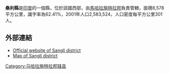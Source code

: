 '''桑利縣'''是[[印度|印度]]的一個縣，位於該國西部，由[[馬哈拉施特拉邦|馬哈拉施特拉邦]]負責管轄，面積8,578平方公里，識字率為62.41%，2001年人口2,583,524，人口密度每平方公里301人。

==外部連結==
* [http://sangli.nic.in/ Official website of Sangli district] {{Wayback|url=http://sangli.nic.in/ |date=20130516075151 }}
* [https://web.archive.org/web/20120709160204/http://www.sanglipolice.org/sanglipolice_html_files/sangli_map.htm Map of Sangli district]

{{coord|16|51|36|N|74|34|12|E|region:IN-MH_type:adm2nd_source:kolossus-nowiki|display=title}}

{{印度行政区划小作品}}
[[Category:马哈拉施特拉邦辖县|Category:马哈拉施特拉邦辖县]]